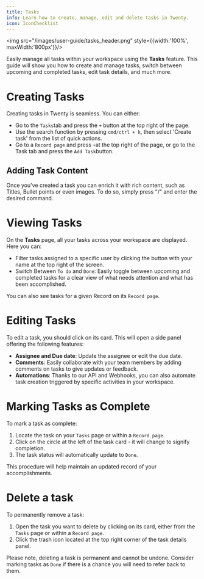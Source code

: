 ```yaml
---
title: Tasks
info: Learn how to create, manage, edit and delete tasks in Twenty.
icon: IconChecklist
---
```


<img src="/images/user-guide/tasks_header.png" style={{width:'100%', maxWidth:'800px'}}/>

Easily manage all tasks within your workspace using the **Tasks** feature. This guide will show you how to create and manage tasks, switch between upcoming and completed tasks, edit task details, and much more.

# Creating Tasks

Creating tasks in Twenty is seamless. You can either:

-  Go to the `Tasks`tab and press the `+` button at the top right of the page.
-  Use the search function by pressing `cmd/ctrl + k`, then select 'Create task' from the list of quick actions.
-  Go to a `Record page` and press `+`at the top right of the page, or go to the Task tab and press the `Add Task`button. 

## Adding Task Content

Once you've created a task you can enrich it with rich content, such as Titles, Bullet points or even images. To do so, simply press "/" and enter the desired command.

# Viewing Tasks

On the **Tasks** page, all your tasks across your workspace are displayed. Here you can:

-  Filter tasks assigned to a specific user by clicking the button with your name at the top right of the screen.
-  Switch Between `To do` and `Done`: Easily toggle between upcoming and completed tasks for a clear view of what needs attention and what has been accomplished.

You can also see tasks for a given Record on its `Record page`. 

# Editing Tasks

To edit a task, you should click on its card. This will open a side panel offering the following features:

-  **Assignee and Due date**: Update the assignee or edit the due date.
-  **Comments**: Easily collaborate with your team members by adding comments on tasks to give updates or feedback.
-  **Automations**: Thanks to our API and Webhooks, you can also automate task creation triggered by specific activities in your workspace.

# Marking Tasks as Complete

To mark a task as complete:

1. Locate the task on your `Tasks` page or within a `Record page`.
2. Click on the circle at the left of the task card - it will change to signify completion.
3. The task status will automatically update to `Done`.

This procedure will help maintain an updated record of your accomplishments. 

# Delete a task

To permanently remove a task:

1. Open the task you want to delete by clicking on its card, either from the `Tasks` page or within a `Record page`.
2. Click the trash icon located at the top right corner of the task details panel.

Please note, deleting a task is permanent and cannot be undone. Consider marking tasks as `Done` if there is a chance you will need to refer back to them.